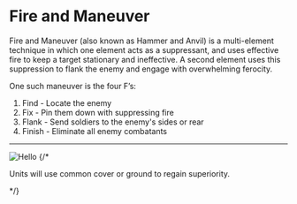 
# Fire and Maneuver
Fire and Maneuver (also known as Hammer and Anvil) is a multi-element technique in which one element acts as a suppressant, and uses effective fire to keep a target stationary and ineffective. A second element uses this suppression to flank the enemy and engage with overwhelming ferocity.

One such maneuver is the four F’s:

1. Find - Locate the enemy
2. Fix - Pin them down with suppressing fire
3. Flank - Send soldiers to the enemy's sides or rear
4. Finish - Eliminate all enemy combatants
---
<div className="mt-4 flex flex-col items-center justify-center flex-1">
  <Image src="/image8.png" alt="Hello" width={460} height={300} />
  {/* <p className="pt-4 px-4">Units will use common cover or ground to regain superiority.</p> */}
</div>


